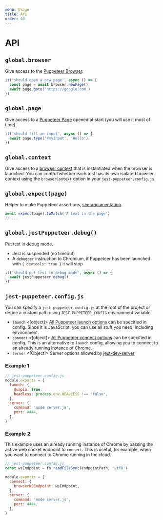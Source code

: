 ```yaml
---
menu: Usage
title: API
order: 40
---
```


# API

## `global.browser`

Give access to the [Puppeteer Browser](https://github.com/GoogleChrome/puppeteer/blob/master/docs/api.md#class-browser).

```js
it('should open a new page', async () => {
  const page = await browser.newPage()
  await page.goto('https://google.com')
})
```

## `global.page`

Give access to a [Puppeteer Page](https://github.com/GoogleChrome/puppeteer/blob/master/docs/api.md#class-page) opened at start (you will use it most of time).

```js
it('should fill an input', async () => {
  await page.type('#myinput', 'Hello')
})
```

## `global.context`

Give access to a [browser context](https://github.com/GoogleChrome/puppeteer/blob/master/docs/api.md#class-browsercontext) that is instantiated when the browser is launched. You can control whether each test has its own isolated browser context using the `browserContext` option in your `jest-puppeteer.config.js`.

## `global.expect(page)`

Helper to make Puppeteer assertions, [see documentation](https://github.com/smooth-code/jest-puppeteer/tree/master/packages/expect-puppeteer/README.md#api).

```js
await expect(page).toMatch('A text in the page')
// ...
```

## `global.jestPuppeteer.debug()`

Put test in debug mode.

- Jest is suspended (no timeout)
- A `debugger` instruction to Chromium, if Puppeteer has been launched with `{ devtools: true }` it will stop

```js
it('should put test in debug mode', async () => {
  await jestPuppeteer.debug()
})
```

## `jest-puppeteer.config.js`

You can specify a `jest-puppeteer.config.js` at the root of the project or define a custom path using `JEST_PUPPETEER_CONFIG` environment variable.

- `launch` <[object]> [All Puppeteer launch options](https://github.com/GoogleChrome/puppeteer/blob/master/docs/api.md#puppeteerlaunchoptions) can be specified in config. Since it is JavaScript, you can use all stuff you need, including environment.
- `connect` <[object]> [All Puppeteer connect options](https://github.com/GoogleChrome/puppeteer/blob/master/docs/api.md#puppeteerconnectoptions) can be specified in config. This is an alternative to `launch` config, allowing you to connect to an already running instance of Chrome.
- `server` <[Object]> Server options allowed by [jest-dev-server](https://github.com/smooth-code/jest-puppeteer/tree/master/packages/jest-dev-server)

### Example 1

```js
// jest-puppeteer.config.js
module.exports = {
  launch: {
    dumpio: true,
    headless: process.env.HEADLESS !== 'false',
  },
  server: {
    command: 'node server.js',
    port: 4444,
  },
}
```

### Example 2

This example uses an already running instance of Chrome by passing the active web socket endpoint to `connect`. This is useful, for example, when you want to connect to Chrome running in the cloud.

```js
// jest-puppeteer.config.js
const wsEndpoint = fs.readFileSync(endpointPath, 'utf8')

module.exports = {
  connect: {
    browserWSEndpoint: wsEndpoint,
  },
  server: {
    command: 'node server.js',
    port: 4444,
  },
}
```
